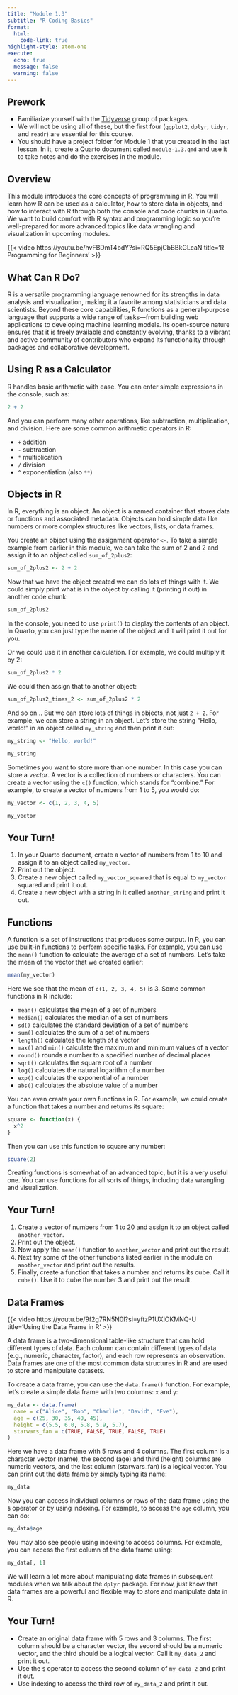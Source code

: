 ```yaml
---
title: "Module 1.3"
subtitle: "R Coding Basics"
format: 
  html:
    code-link: true
highlight-style: atom-one
execute: 
  echo: true
  message: false
  warning: false
---
```


::: {.callout-tip}
## Prework
- Familiarize yourself with the [Tidyverse](https://www.tidyverse.org/packages/) group of packages.
- We will not be using all of these, but the first four (`ggplot2`, `dplyr`, `tidyr`, and `readr`) are essential for this course.
- You should have a project folder for Module 1 that you created in the last lesson. In it, create a Quarto document called `module-1.3.qmd` and use it to take notes and do the exercises in the module. 
:::

## Overview

This module introduces the core concepts of programming in R. You will learn how R can be used as a calculator, how to store data in objects, and how to interact with R through both the console and code chunks in Quarto. We want to build comfort with R syntax and programming logic so you’re well-prepared for more advanced topics like data wrangling and visualization in upcoming modules.

{{< video https://youtu.be/hvFBDmT4bdY?si=RQ5EpjCbBBkGLcaN title='R Programming for Beginners' >}}

## What Can R Do?

R is a versatile programming language renowned for its strengths in data analysis and visualization, making it a favorite among statisticians and data scientists. Beyond these core capabilities, R functions as a general-purpose language that supports a wide range of tasks—from building web applications to developing machine learning models. Its open-source nature ensures that it is freely available and constantly evolving, thanks to a vibrant and active community of contributors who expand its functionality through packages and collaborative development.

## Using R as a Calculator

R handles basic arithmetic with ease. You can enter simple expressions in the console, such as:

```r
2 + 2
```

And you can perform many other operations, like subtraction, multiplication, and division. Here are some common arithmetic operators in R:

- `+` addition
- `-` subtraction
- `*` multiplication
- `/` division
- `^` exponentiation (also `**`)

## Objects in R

In R, everything is an object. An object is a named container that stores data or functions and associated metadata. Objects can hold simple data like numbers or more complex structures like vectors, lists, or data frames.

You create an object using the assignment operator `<-`. To take a simple example from earlier in this module, we can take the sum of 2 and 2 and assign it to an object called `sum_of_2plus2`:

```r
sum_of_2plus2 <- 2 + 2
```

Now that we have the object created we can do lots of things with it. We could simply print what is in the object by calling it (printing it out) in another code chunk:

```r
sum_of_2plus2
```

::: {.callout-note}
In the console, you need to use `print()` to display the contents of an object. In Quarto, you can just type the name of the object and it will print it out for you.
:::

Or we could use it in another calculation. For example, we could multiply it by 2:

```r
sum_of_2plus2 * 2
```

We could then assign that to another object:

```r
sum_of_2plus2_times_2 <- sum_of_2plus2 * 2
```

And so on... But we can store lots of things in objects, not just `2 + 2`. For example, we can store a string in an object. Let's store the string "Hello, world!" in an object called `my_string` and then print it out:

```r
my_string <- "Hello, world!"

my_string
```

Sometimes you want to store more than one number. In this case you can store a *vector*. A vector is a collection of numbers or characters. You can create a vector using the `c()` function, which stands for "combine." For example, to create a vector of numbers from 1 to 5, you would do:

```r
my_vector <- c(1, 2, 3, 4, 5)

my_vector
```

## Your Turn!

1. In your Quarto document, create a vector of numbers from 1 to 10 and assign it to an object called `my_vector`.
2. Print out the object.
3. Create a new object called `my_vector_squared` that is equal to `my_vector` squared and print it out.
4. Create a new object with a string in it called `another_string` and print it out.

## Functions

A function is a set of instructions that produces some output. In R, you can use built-in functions to perform specific tasks. For example, you can use the `mean()` function to calculate the average of a set of numbers. Let's take the mean of the vector that we created earlier:

```r
mean(my_vector)
```

Here we see that the mean of `c(1, 2, 3, 4, 5)` is 3. Some common functions in R include:

- `mean()` calculates the mean of a set of numbers
- `median()` calculates the median of a set of numbers
- `sd()` calculates the standard deviation of a set of numbers
- `sum()` calculates the sum of a set of numbers
- `length()` calculates the length of a vector
- `max()` and `min()` calculate the maximum and minimum values of a vector
- `round()` rounds a number to a specified number of decimal places
- `sqrt()` calculates the square root of a number
- `log()` calculates the natural logarithm of a number
- `exp()` calculates the exponential of a number
- `abs()` calculates the absolute value of a number

You can even create your own functions in R. For example, we could create a function that takes a number and returns its square:

```r
square <- function(x) {
  x^2
}
```

Then you can use this function to square any number:

```r
square(2)
```

Creating functions is somewhat of an advanced topic, but it is a very useful one. You can use functions for all sorts of things, including data wrangling and visualization. 

## Your Turn!

1. Create a vector of numbers from 1 to 20 and assign it to an object called `another_vector`.
2. Print out the object.
3. Now apply the `mean()` function to `another_vector` and print out the result.
4. Next try some of the other functions listed earlier in the module on `another_vector` and print out the results.
5. Finally, create a function that takes a number and returns its cube. Call it `cube()`. Use it to cube the number 3 and print out the result.

## Data Frames

{{< video https://youtu.be/9f2g7RN5N0I?si=yftzP1UXlOKMNQ-U title='Using the Data Frame in R' >}}

A data frame is a two-dimensional table-like structure that can hold different types of data. Each column can contain different types of data (e.g., numeric, character, factor), and each row represents an observation. Data frames are one of the most common data structures in R and are used to store and manipulate datasets.

To create a data frame, you can use the `data.frame()` function. For example, let's create a simple data frame with two columns: `x` and `y`:

```r
my_data <- data.frame(
  name = c("Alice", "Bob", "Charlie", "David", "Eve"),
  age = c(25, 30, 35, 40, 45),
  height = c(5.5, 6.0, 5.8, 5.9, 5.7),
  starwars_fan = c(TRUE, FALSE, TRUE, FALSE, TRUE)
)
```

Here we have a data frame with 5 rows and 4 columns. The first column is a character vector (name), the second (age) and third (height) columns are numeric vectors, and the last column (starwars_fan) is a logical vector. You can print out the data frame by simply typing its name:

```r
my_data
```

Now you can access individual columns or rows of the data frame using the `$` operator or by using indexing. For example, to access the `age` column, you can do:

```r
my_data$age
```

You may also see people using indexing to access columns. For example, you can access the first column of the data frame using:

```r
my_data[, 1]
```

We will learn a lot more about manipulating data frames in subsequent modules when we talk about the `dplyr` package. For now, just know that data frames are a powerful and flexible way to store and manipulate data in R.

## Your Turn!

- Create an original data frame with 5 rows and 3 columns. The first column should be a character vector, the second should be a numeric vector, and the third should be a logical vector. Call it `my_data_2` and print it out.
- Use the `$` operator to access the second column of `my_data_2` and print it out.
- Use indexing to access the third row of `my_data_2` and print it out.

